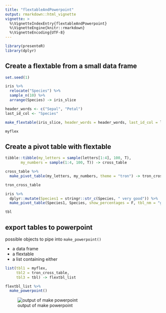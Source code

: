 ```yaml
---
title: "flextableAndPowerpoint"
output: rmarkdown::html_vignette
vignette: >
  %\VignetteIndexEntry{flextableAndPowerpoint}
  %\VignetteEngine{knitr::rmarkdown}
  %\VignetteEncoding{UTF-8}
---
```



```r
library(presenteR)
library(dplyr)
```

## Create a flextable from a small data frame

```r
set.seed(1)

iris %>% 
  relocate("Species") %>% 
  sample_n(10) %>% 
  arrange(Species) -> iris_slice

header_words <- c("Sepal", "Petal")
last_id_col <- "Species"

make_flextable(iris_slice, header_words = header_words, last_id_col = last_id_col) -> myflex

myflex
```
## Create a pivot table with flextable

```r
tibble::tibble(my_letters = sample(letters[1:4], 100, T),
       my_numbers = sample(1:4, 100, T)) -> cross_table

cross_table %>% 
  make_pivot_table(my_letters, my_numbers, theme = "tron") -> tron_cross_table

tron_cross_table
```

```r
iris %>% 
  dplyr::mutate(Species1 = stringr::str_c(Species, " very good")) %>% 
  make_pivot_table(Species1, Species, show_percentages = F, tbl_nm = "gold table", theme = "zebra_gold") -> tbl 

tbl
```

## export tables to powerpoint

possible objects to pipe into `make_powerpoint()`

* a data frame
* a flextable
* a list containing either

```r
list(tbl1 = myflex,
     tbl2 = tron_cross_table,
     tbl3 = tbl) -> flextbl_list

flextbl_list %>% 
  make_powerpoint()
```
![output of make powerpoint](flexppt.png)
